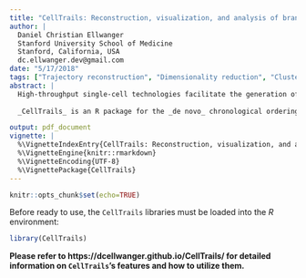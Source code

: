 ```yaml
---
title: "CellTrails: Reconstruction, visualization, and analysis of branching trajectories from single-cell expression data"
author: | 
  Daniel Christian Ellwanger  
  Stanford University School of Medicine  
  Stanford, California, USA  
  dc.ellwanger.dev@gmail.com
date: "5/17/2018"
tags: ["Trajectory reconstruction", "Dimensionality reduction", "Clustering", "Single-cell", "Machine learning"]
abstract: |
  High-throughput single-cell technologies facilitate the generation of -omic readouts from thousands of cells captured at different cellular maturation stages during development, or other normal or pathological processes with unprecedented resolution. A single snapshot of an asynchronously developing specimen, for example, constitutes a time series in which individual cells represent distinct time points along a continuum. However, recoding of valuable cell-specific information, such as a cell's developmental age, its location in a tissue, or its functional phenotype is limited during sample preparation, and remains hidden in high dimensional cellular expression profiles. This formulates the computational challenge to infer the latent internal time axis of the biological process from the obtained expression matrix alone, while considering common parameters of single-cell measurements, such as noise, dropouts and redundancy. In other words, biological samples need to be placed by means of hidden information onto a non-linear trajectory, which might constitute of branching processes towards distinct functional cell types.  
  
  _CellTrails_ is an R package for the _de novo_ chronological ordering, visualization and analysis of single-cell expression data. _CellTrails_ makes use of a geometrically motivated concept of lower-dimensional manifold learning, which exhibits a multitude of virtues that counteract intrinsic noise of single cell data caused by drop-outs, technical variance, and redundancy of predictive variables. _CellTrails_ enables the reconstruction of branching trajectories and provides an intuitive graphical representation of expression patterns along all branches simultaneously. It allows the user to define and infer the expression dynamics of individual and multiple pathways towards distinct phenotypes.  

output: pdf_document
vignette: |
  %\VignetteIndexEntry{CellTrails: Reconstruction, visualization, and analysis of branching trajectories from single-cell expression data}
  %\VignetteEngine{knitr::rmarkdown}
  %\VignetteEncoding{UTF-8}
  %\VignettePackage{CellTrails}
---
```


```r
knitr::opts_chunk$set(echo=TRUE)
```

Before ready to use, the `CellTrails` libraries must be loaded into the _R_ environment:

```r
library(CellTrails)
```

**Please refer to https://dcellwanger.github.io/CellTrails/ for detailed information on `CellTrails`'s features and how to utilize them.**

